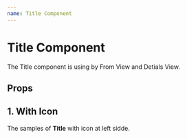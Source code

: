 ```yaml
---
name: Title Component
---
```



# Title Component

The Title component is using by From View and Detials View.

## Props

<Props of={Title} />

## **1. With Icon**

The samples of **Title** with icon at left sidde.

<Playground>
  <Title
    icon={Icon}
    caption="This is Caption"
    text="This is Title"
    subtitle="And Here is subtitle"
  />
</Playground>

## **2. Without Icon**

The sample of **Title** with custom Color and Bold.

<Playground>
  <Title
    caption="This is Caption"
    text="This is Title"
    subtitle="And Here is subtitle"
  />
</Playground>

## **3. Custom Color**

The sample of **Title** with custom Color and Bold.

<Playground>
  <Title
    icon={Icon}
    caption="This is Caption"
    text="This is Title"
    color="#e91e63"
  />
</Playground>

## **4. With Tooltip**

The sample of **Title** with custom Color and Bold.

<Playground>
  <Title
    icon={Icon}
    caption="This is Caption"
    text="This is Title"
    tooltip="The tooltip of title will be display like this"
  />
</Playground>
